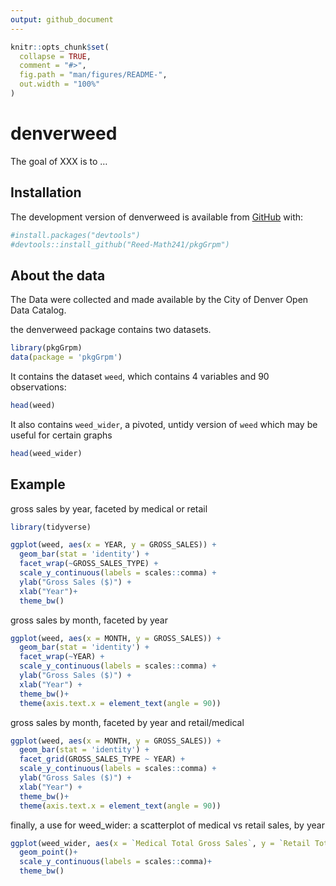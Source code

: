 ```yaml
---
output: github_document
---
```


<!-- README.md is generated from README.Rmd. Please edit that file -->

<!-- You'll still need to render `README.Rmd` regularly, to keep `README.md` up-to-date. `devtools::build_readme()` is handy for this.  -->



```r
knitr::opts_chunk$set(
  collapse = TRUE,
  comment = "#>",
  fig.path = "man/figures/README-",
  out.width = "100%"
)
```

# denverweed
<!-- badges: start -->
<!-- badges: end -->

The goal of XXX is to ...

## Installation

The development version of denverweed is available from [GitHub](https://github.com/) with:
```r
#install.packages("devtools")
#devtools::install_github("Reed-Math241/pkgGrpm")
```



## About the data 

The Data were collected and made available by the City of Denver Open Data Catalog.

the denverweed package contains two datasets. 
```r
library(pkgGrpm)
data(package = 'pkgGrpm')
```


It contains the dataset `weed`, which contains 4 variables and 90 observations:

```r
head(weed)
```

It also contains `weed_wider`, a pivoted, untidy version of `weed` which may be useful for certain graphs

```r
head(weed_wider)
```

## Example

gross sales by year, faceted by medical or retail 
```r
library(tidyverse)

ggplot(weed, aes(x = YEAR, y = GROSS_SALES)) + 
  geom_bar(stat = 'identity') +
  facet_wrap(~GROSS_SALES_TYPE) +
  scale_y_continuous(labels = scales::comma) + 
  ylab("Gross Sales ($)") + 
  xlab("Year")+
  theme_bw()
```

gross sales by month, faceted by year 
```r

ggplot(weed, aes(x = MONTH, y = GROSS_SALES)) + 
  geom_bar(stat = 'identity') +
  facet_wrap(~YEAR) +
  scale_y_continuous(labels = scales::comma) +
  ylab("Gross Sales ($)") + 
  xlab("Year") +
  theme_bw()+
  theme(axis.text.x = element_text(angle = 90))

```

gross sales by month, faceted by year and retail/medical

```r
ggplot(weed, aes(x = MONTH, y = GROSS_SALES)) + 
  geom_bar(stat = 'identity') +
  facet_grid(GROSS_SALES_TYPE ~ YEAR) +
  scale_y_continuous(labels = scales::comma) + 
  ylab("Gross Sales ($)") + 
  xlab("Year") +
  theme_bw()+
  theme(axis.text.x = element_text(angle = 90))


```
finally, a use for weed_wider: a scatterplot of medical vs retail sales, by year

```r

ggplot(weed_wider, aes(x = `Medical Total Gross Sales`, y = `Retail Total Gross Sales`, color = YEAR)) +
  geom_point()+
  scale_y_continuous(labels = scales::comma)+
  theme_bw()
```


